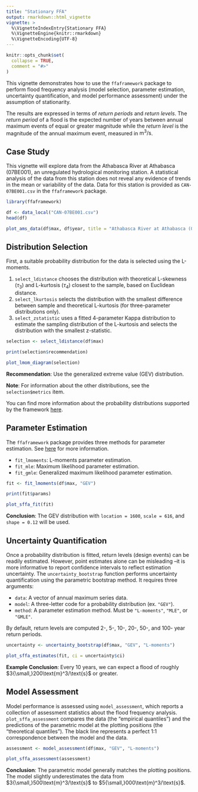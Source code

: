 ```yaml
---
title: "Stationary FFA"
output: rmarkdown::html_vignette
vignette: >
  %\VignetteIndexEntry{Stationary FFA}
  %\VignetteEngine{knitr::rmarkdown}
  %\VignetteEncoding{UTF-8}
---
```


```r
knitr::opts_chunk$set(
  collapse = TRUE,
  comment = "#>"
)
```

This vignette demonstrates how to use the `ffaframework` package to perform flood frequency analysis (model selection, parameter estimation, uncertainty quantification, and model performance assessment) under the assumption of stationarity.

The results are expressed in terms of *return periods* and *return levels*.
The *return period* of a flood is the expected number of years between annual maximum events of equal or greater magnitude while the *return level* is the magnitude of the annual maximum event, measured in $\text{m}^3/\text{s}$.

## Case Study

This vignette will explore data from the Athabasca River at Athabasca (07BE001), an unregulated hydrological monitoring station.
A statistical analysis of the data from this station does not reveal any evidence of trends in the mean or variability of the data.
Data for this station is provided as `CAN-07BE001.csv` in the `ffaframework` package.

```r
library(ffaframework)

df <- data_local("CAN-07BE001.csv")
head(df)

plot_ams_data(df$max, df$year, title = "Athabasca River at Athabasca (07BE001)")
```

## Distribution Selection

First, a suitable probability distribution for the data is selected using the L-moments.

1. `select_ldistance` chooses the distribution with theoretical L-skewness ($\tau_3$) and L-kurtosis ($\tau_4$) closest to the sample, based on Euclidean distance.
2. `select_lkurtosis` selects the distribution with the smallest difference between sample and theoretical L-kurtosis (for three-parameter distributions only).
3. `select_zstatistic` uses a fitted 4-parameter Kappa distribution to estimate the sampling distribution of the L-kurtosis and selects the distribution with the smallest z-statistic.

```r
selection <- select_ldistance(df$max)

print(selection$recommendation)

plot_lmom_diagram(selection)
```

**Recommendation**: Use the generalized extreme value (GEV) distribution.

**Note**: For information about the other distributions, see the `selection$metrics` item.

You can find more information about the probability distributions supported by the framework [here](https://rileywheadon.github.io/ffa-framework/articles/probability-distributions.html).

## Parameter Estimation

The `ffaframework` package provides three methods for parameter estimation.
See [here](https://rileywheadon.github.io/ffa-framework/articles/parameter-estimation.html) for more information.

- `fit_lmoments`: L-moments parameter estimation.
- `fit_mle`: Maximum likelihood parameter estimation. 
- `fit_gmle`: Generalized maximum likelihood parameter estimation.

```r
fit <- fit_lmoments(df$max, "GEV")

print(fit$params)

plot_sffa_fit(fit)
```

**Conclusion**: The GEV distribution with `location = 1600`, `scale = 616`, and `shape = 0.12` will be used.

## Uncertainty Quantification

Once a probability distribution is fitted, return levels (design events) can be readily estimated.
However, point estimates alone can be misleading --it is more informative to report confidence intervals to reflect estimation uncertainty.
The `uncertainty_bootstrap` function performs uncertainty quantification using the parametric bootstrap method. It requires three arguments:

- `data`: A vector of annual maximum series data.
- `model`: A three-letter code for a probability distribution (ex. `"GEV"`).
- `method`: A parameter estimation method. Must be `"L-moments"`, `"MLE"`, or `"GMLE"`.

By default, return levels are computed 2-, 5-, 10-, 20-, 50-, and 100- year return periods. 

```r
uncertainty <- uncertainty_bootstrap(df$max, "GEV", "L-moments")

plot_sffa_estimates(fit, ci = uncertainty$ci)
```

**Example Conclusion**: Every 10 years, we can expect a flood of roughly $3{\small,}200\text{m}^3/\text{s}$ or greater.

## Model Assessment

Model performance is assessed using `model_assessment`, which reports a collection of assessment statistics about the flood frequency analysis.
`plot_sffa_assessment` compares the data (the "empirical quantiles") and the predictions of the parametric model at the plotting positions (the "theoretical quantiles"). 
The black line represents a perfect 1:1 correspondence between the model and the data.

```r
assessment <- model_assessment(df$max, "GEV", "L-moments")

plot_sffa_assessment(assessment)
```

**Conclusion**: The parametric model generally matches the plotting positions.
The model slightly underestimates the data from $3{\small,}500\text{m}^3/\text{s}$ to $5{\small,}000\text{m}^3/\text{s}$.
